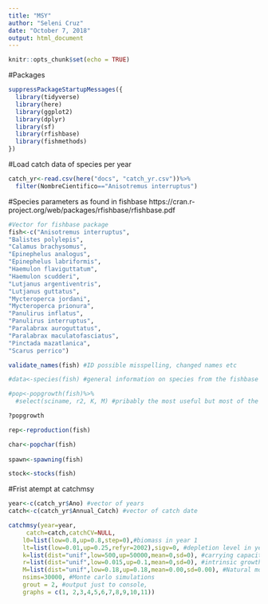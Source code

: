```yaml
---
title: "MSY"
author: "Seleni Cruz"
date: "October 7, 2018"
output: html_document
---
```


```r
knitr::opts_chunk$set(echo = TRUE)
```

#Packages 
```r
suppressPackageStartupMessages({
  library(tidyverse)
  library(here)
  library(ggplot2)
  library(dplyr)
  library(sf)
  library(rfishbase)
  library(fishmethods)
})

```


#Load catch data of species per year 
```r
catch_yr<-read.csv(here("docs", "catch_yr.csv"))%>% 
  filter(NombreCientifico=="Anisotremus interruptus")
```

#Species parameters as found in fishbase
https://cran.r-project.org/web/packages/rfishbase/rfishbase.pdf

```r
#Vector for fishbase package 
fish<-c("Anisotremus interruptus",
"Balistes polylepis",
"Calamus brachysomus",
"Epinephelus analogus",
"Epinephelus labriformis",
"Haemulon flaviguttatum",
"Haemulon scudderi",
"Lutjanus argentiventris",
"Lutjanus guttatus",
"Mycteroperca jordani",
"Mycteroperca prionura",
"Panulirus inflatus",
"Panulirus interruptus",
"Paralabrax auroguttatus",
"Paralabrax maculatofasciatus",
"Pinctada mazatlanica",
"Scarus perrico")

validate_names(fish) #ID possible misspelling, changed names etc 

#data<-species(fish) #general information on species from the fishbase database 

#pop<-popgrowth(fish)%>%
  #select(sciname, r2, K, M) #pribably the most useful but most of the data is missing 

?popgrowth

rep<-reproduction(fish)

char<-popchar(fish)
  
spawn<-spawning(fish)

stock<-stocks(fish)
```



#Frist atempt at catchmsy 
```r
year<-c(catch_yr$Ano) #vector of years 
catch<-c(catch_yr$Annual_Catch) #vector of catch date 

catchmsy(year=year,
     catch=catch,catchCV=NULL,
    l0=list(low=0.8,up=0.8,step=0),#biomass in year 1
    lt=list(low=0.01,up=0.25,refyr=2002),sigv=0, #depletion level in year 1
    k=list(dist="unif",low=500,up=50000,mean=0,sd=0), #carrying capacity
    r=list(dist="unif",low=0.015,up=0.1,mean=0,sd=0), #intrinsic growth rate
    M=list(dist="unif",low=0.18,up=0.18,mean=0.00,sd=0.00), #Natural mortality 
    nsims=30000, #Monte carlo simulations 
    grout = 2, #output just to console, 
    graphs = c(1, 2,3,4,5,6,7,8,9,10,11))


```

